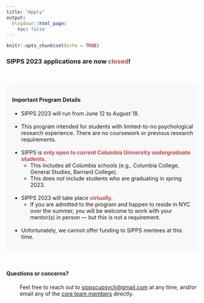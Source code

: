 ```yaml
---
title: "Apply"
output:
  blogdown::html_page:
    toc: false
---
```


```r
knitr::opts_chunk$set(echo = TRUE)
```

<div align="center"><h3>SIPPS 2023 applications are now <font color="#D6494A">**closed**</font>!</h3></div>
<br>

<div style="padding: 15px; background-color: #f8f8f8">
<h4>Important Program Details</h4>
<ul>
<li>SIPPS 2023 will run from June 12 to August 18.
<br><br>
<li>This program intended for students with limited-to-no psychological research experience. There are no coursework or previous research requirements.
<br><br>
<li>SIPPS is <font color="#D6494A">**only open to current Columbia University undergraduate students.**</font>
<ul><li>This includes all Columbia schools (e.g., Columbia College, General Studies, Barnard College). 
<li>This does *not* include students who are graduating in spring 2023.</ul>
<br>
<li>SIPPS 2023 will take place <font color="#D6494A">**virtually**</font>.
<ul><li>If you are admitted to the program and happen to reside in NYC over the summer, you will be welcome to work with your mentor(s) in person — but this is not a requirement.
</ul>
<br>
<li>Unfortunately, we cannot offer funding to SIPPS mentees at this time.
</ul>
</div>

<br>

<div align="left"><h4>Questions or concerns?</h4></div>

<p style="margin-left: 35px;">Feel free to reach out to [sippscupsych@gmail.com](mailto:sippscupsych@gmail.com){target="_blank"} at any time, and/or email any of the [core team members](/team){target="_blank"} directly.</p>
</div>
